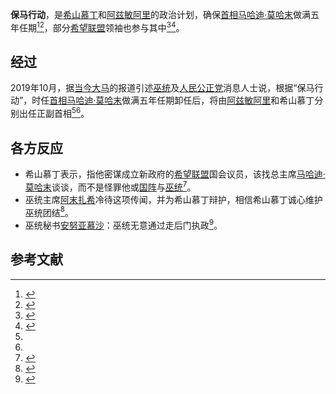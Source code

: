{{Multiple issues|
{{Disputed|time=2020-12-24T12:50:51+00:00}}
{{Weasel|time=2020-12-24T12:50:51+00:00}}
{{Citecheck|time=2020-12-24T12:50:51+00:00}}
{{Refimprove|time=2020-12-24T12:50:51+00:00}}
}}

'''保马行动'''，是[[希山慕丁|希山慕丁]]和[[阿兹敏阿里|阿兹敏阿里]]的政治计划，确保[[马来西亚首相|首相]][[马哈迪·莫哈末|马哈迪·莫哈末]]做满五年任期<ref name=":3">{{Cite web|title=来真的？！数名希盟领袖与希山合作“保马”？|url=https://www.malaysiakini.com/news/496447|accessdate=2020-12-23|date=2019-10-18|last=兹克里与黄凯荟|work=Malaysiakini|language=zh|archive-date=2019-10-31|archive-url=https://web.archive.org/web/20191031015854/https://www.malaysiakini.com/news/496447|dead-url=no}}</ref><ref name="diednumber">{{Cite web|title=传希山慕丁正招兵买马 力保马哈迪当首相五年|url=https://www.zaobao.com.sg/special/report/politic/mypol/story20191019-998236|accessdate=2020-12-23|date=2019-10-19|work=早报|language=zh-Hans|archive-date=2019-10-26|archive-url=https://web.archive.org/web/20191026054335/https://www.zaobao.com.sg/special/report/politic/mypol/story20191019-998236|dead-url=no}}</ref>，部分[[希望聯盟|希望联盟]]领袖也参与其中<ref>{{Cite web|title=消息指希盟部长也参与“保马行动”|url=https://www.zaobao.com.sg/znews/sea/story20191020-998622|accessdate=2020-12-23|date=2019-10-20|last=苏俊翔|first=文 /|work=早报|language=zh-Hans|archive-date=2019-10-28|archive-url=https://web.archive.org/web/20191028175622/https://www.zaobao.com.sg/znews/sea/story20191020-998622|dead-url=no}}</ref><ref>{{Cite web|title=希盟议员：有希盟部长参与“保马行动”|url=https://www.zaobao.com.sg/special/report/politic/mypol/story20191021-998658|accessdate=2020-12-23|date=2019-10-21|work=早报|language=zh-Hans|archive-date=2019-10-25|archive-url=https://web.archive.org/web/20191025060721/https://www.zaobao.com.sg/special/report/politic/mypol/story20191021-998658|dead-url=no}}</ref>。

==经过==
2019年10月，据[[当今大马|当今大马]]的报道引述[[馬來民族統一機構|巫统]]及[[人民公正黨|人民公正党]]消息人士说，根据“保马行动”，时任[[马来西亚首相|首相]][[马哈迪·莫哈末|马哈迪·莫哈末]]做满五年任期卸任后，将由[[阿兹敏阿里|阿兹敏阿里]]和希山慕丁分别出任正副首相<ref name=":3"/><ref name="diednumber"/>。

==各方反应==
*希山慕丁表示，指他密谋成立新政府的[[希望聯盟|希望联盟]]国会议员，该找总主席[[马哈迪·莫哈末|马哈迪·莫哈末]]谈谈，而不是怪罪他或[[國民陣線|国阵]]与[[馬來民族統一機構|巫统]]<ref>{{Cite web|title=搞“变天”？希山慕丁：希盟应找马哈迪谈谈|url=https://www.zaobao.com.sg/realtime/world/story20191021-998922|accessdate=2020-12-23|date=2019-10-21|last=苏俊翔|first=文 /|work=早报|language=zh-Hans|archive-date=2019-10-22|archive-url=https://web.archive.org/web/20191022010113/https://www.zaobao.com.sg/realtime/world/story20191021-998922|dead-url=no}}</ref>。
*巫统主席[[阿末扎希|阿末扎希]]冷待这项传闻，并为希山慕丁辩护，相信希山慕丁诚心维护巫统团结<ref>{{Cite web|title=深信希山诚心维护巫统，扎希冷待保马行动传闻|url=https://www.malaysiakini.com/news/496539|accessdate=2020-12-23|date=2019-10-19|work=Malaysiakini|language=zh|archive-date=2019-10-22|archive-url=https://web.archive.org/web/20191022165604/https://www.malaysiakini.com/news/496539|dead-url=no}}</ref>。
*巫统秘书[[安努亚慕沙|安努亚慕沙]]：巫统无意通过走后门执政<ref>{{Cite web|title=安努亚：巫统无意走后门执政|url=https://www.malaysiakini.com/news/496483|accessdate=2020-12-23|date=2019-10-18|work=Malaysiakini|language=zh|archive-date=2019-10-19|archive-url=https://web.archive.org/web/20191019145240/https://www.malaysiakini.com/news/496483|dead-url=no}}</ref>。

==参考文献==
